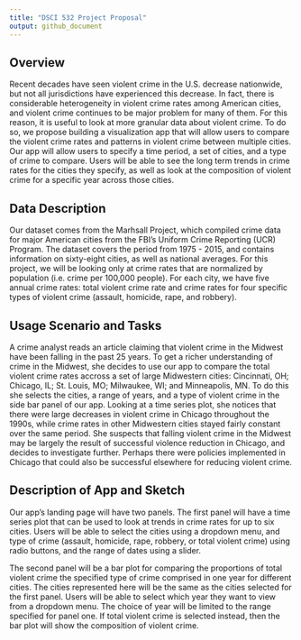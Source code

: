 ```yaml
---
title: "DSCI 532 Project Proposal"
output: github_document
---
```



## Overview

Recent decades have seen violent crime in the U.S. decrease nationwide, but not all jurisdictions have experienced this decrease. In fact, there is considerable heterogeneity in violent crime rates among American cities, and violent crime continues to be major problem for many of them. For this reason, it is useful to look at more granular data about violent crime. To do so, we propose building a visualization app that will allow users to compare the violent crime rates and patterns in violent crime between multiple cities. Our app will allow users to specify a time period, a set of cities, and a type of crime to compare. Users will be able to see the long term trends in crime rates for the cities they specify, as well as look at the composition of violent crime for a specific year across those cities.  


## Data Description

Our dataset comes from the Marhsall Project, which compiled crime data  for major American cities from the FBI's Uniform Crime Reporting (UCR) Program. The dataset covers the period from 1975 - 2015, and contains information on sixty-eight cities, as well as national averages. For this project, we will be looking only at crime rates that are normalized by population (i.e. crime per 100,000 people). For each city, we have five annual crime rates: total violent crime rate and crime rates for four specific types of violent crime (assault, homicide, rape, and robbery).

## Usage Scenario and Tasks

A crime analyst reads an article claiming that violent crime in the Midwest have been falling in the past 25 years. To get a richer understanding of crime in the Midwest, she decides to use our app to compare the total violent crime rates accross a set of large Midwestern cities: Cincinnati, OH;  Chicago, IL; St. Louis, MO;  Milwaukee, WI; and Minneapolis, MN. To do this she selects the cities, a range of years, and a type of violent crime in the side bar panel of our app. Looking at a time series plot, she notices that there were large decreases in violent crime in Chicago throughout the 1990s, while crime rates in other Midwestern cities stayed fairly constant over the same period. She suspects that falling violent crime in the Midwest may be largely the result of successful violence reduction in Chicago, and decides to investigate further. Perhaps there were policies implemented in Chicago that could also be successful elsewhere for reducing violent crime.  


## Description of App and Sketch

Our app's landing page will have two panels. The first panel will have a time series plot that can be used to look at trends in crime rates for up to six cities. Users will be able to select the cities using a dropdown menu, and type of crime (assault, homicide, rape, robbery, or total violent crime) using radio buttons, and the range of dates using a slider.

The second panel will be a bar plot for comparing the proportions of total violent crime the specified type of crime comprised in one year for different cities. The cities represented here will be the same as the cities selected for the first panel. Users will be able to select which year they want to view from a dropdown menu. The choice of year will be limited to the range specified for panel one. If total violent crime is selected instead, then the bar plot will show the composition of violent crime. 




